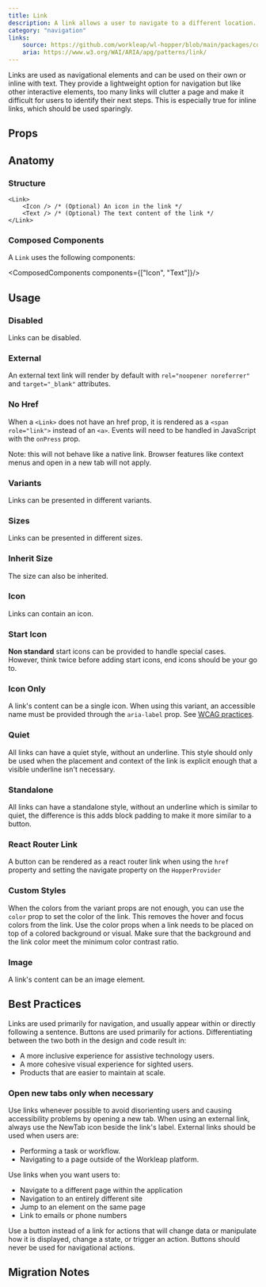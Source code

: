 ```yaml
---
title: Link
description: A link allows a user to navigate to a different location.
category: "navigation"
links:
    source: https://github.com/workleap/wl-hopper/blob/main/packages/components/src/link/src/Link.tsx
    aria: https://www.w3.org/WAI/ARIA/apg/patterns/link/
---
```


Links are used as navigational elements and can be used on their own or inline with text.
They provide a lightweight option for navigation but like other interactive elements, too many links will clutter a page and make it difficult for users to identify their next steps.
This is especially true for inline links, which should be used sparingly.

<Example src="link/docs/preview" isOpen />

## Props

<PropTable component="Link" />

## Anatomy

### Structure

```tsx
<Link>
    <Icon /> /* (Optional) An icon in the link */
    <Text /> /* (Optional) The text content of the link */
</Link>
```

### Composed Components

A `Link` uses the following components:

<ComposedComponents components={["Icon", "Text"]}/>

## Usage

### Disabled

Links can be disabled.

<Example src="link/docs/disabled" />

### External

An external text link will render by default with `rel="noopener noreferrer"` and `target="_blank"` attributes.

<Example src="link/docs/external" />

### No Href

When a `<Link>` does not have an href prop, it is rendered as a `<span role="link">` instead of an `<a>`. Events will need to be handled in JavaScript with the `onPress` prop.

Note: this will not behave like a native link. Browser features like context menus and open in a new tab will not apply.

<Example src="link/docs/noHref" />

### Variants

Links can be presented in different variants.

<Example src="link/docs/variants" />

### Sizes

Links can be presented in different sizes.

<Example src="link/docs/size" />

### Inherit Size

The size can also be inherited.

<Example src="link/docs/inheritSize" />

### Icon

Links can contain an icon.

<Example src="link/docs/icon" />

### Start Icon

**Non standard** start icons can be provided to handle special cases. However, think twice before adding start icons, end icons should be your go to.

<Example src="link/docs/startIcon" />

### Icon Only

A link's content can be a single icon. When using this variant, an accessible name must be provided through the `aria-label` prop. See [WCAG practices](https://www.w3.org/TR/WCAG20-TECHS/ARIA6.html).

<Example src="link/docs/iconOnly" />

### Quiet

All links can have a quiet style, without an underline. This style should only be used when the placement and context of the link is explicit enough that a visible underline isn't necessary.

<Example src="link/docs/quiet" />

### Standalone

All links can have a standalone style, without an underline which is similar to quiet, the difference is this adds block padding to make it more similar to a button.

<Example src="link/docs/standalone" />

### React Router Link

A button can be rendered as a react router link when using the `href` property and setting the navigate property on the `HopperProvider`

<Example src="link/docs/reactRouterLink" />

### Custom Styles

When the colors from the variant props are not enough, you can use the `color` prop to set the color of the link. This removes the hover and focus colors from the link. Use the color props when a link needs to be placed on top of a colored background or visual. Make sure that the background and the link color meet the minimum color contrast ratio.

<Example src="link/docs/staticColor" />

### Image

A link's content can be an image element.

<Example src="link/docs/image" />

## Best Practices

Links are used primarily for navigation, and usually appear within or directly following a sentence. Buttons are used primarily for actions.
Differentiating between the two both in the design and code result in:

- A more inclusive experience for assistive technology users.
- A more cohesive visual experience for sighted users.
- Products that are easier to maintain at scale.

### Open new tabs only when necessary

Use links whenever possible to avoid disorienting users and causing accessibility problems by opening a new tab. When using an external link, always use the NewTab icon beside the link's label. External links should be used when users are:

- Performing a task or workflow.
- Navigating to a page outside of the Workleap platform.

Use links when you want users to:

- Navigate to a different page within the application
- Navigation to an entirely different site
- Jump to an element on the same page
- Link to emails or phone numbers

Use a button instead of a link for actions that will change data or manipulate how it is displayed, change a state, or trigger an action. Buttons should never be used for navigational actions.

## Migration Notes

<MigrateGuide src="link/docs/migration-notes" />
